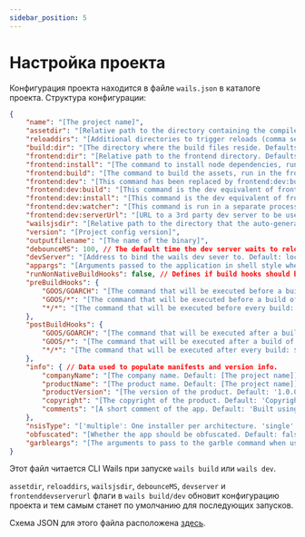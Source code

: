 ```yaml
---
sidebar_position: 5
---
```


# Настройка проекта

Конфигурация проекта находится в файле `wails.json` в каталоге проекта. Структура конфигурации:

```json
{
    "name": "[The project name]",
    "assetdir": "[Relative path to the directory containing the compiled assets, this is normally inferred and could be left empty]",
    "reloaddirs": "[Additional directories to trigger reloads (comma separated), this is only used for some advanced asset configurations]",
    "build:dir": "[The directory where the build files reside. Defaults to 'build']",
    "frontend:dir": "[Relative path to the frontend directory. Defaults to 'frontend']",
    "frontend:install": "[The command to install node dependencies, run in the frontend directory - often `npm install`]",
    "frontend:build": "[The command to build the assets, run in the frontend directory - often `npm run build`]",
    "frontend:dev": "[This command has been replaced by frontend:dev:build. If frontend:dev:build is not specified will falls back to this command. \nIf this command is also not specified will falls back to frontend:build]",
    "frontend:dev:build": "[This command is the dev equivalent of frontend:build. If not specified falls back to frontend:dev]",
    "frontend:dev:install": "[This command is the dev equivalent of frontend:install. If not specified falls back to frontend:install]",
    "frontend:dev:watcher": "[This command is run in a separate process on `wails dev`. Useful for 3rd party watchers or starting 3d party dev servers]",
    "frontend:dev:serverUrl": "[URL to a 3rd party dev server to be used to serve assets, EG Vite. \nIf this is set to 'auto' then the devServerUrl will be inferred from the Vite output]",
    "wailsjsdir": "[Relative path to the directory that the auto-generated JS modules will be created]",
    "version": "[Project config version]",
    "outputfilename": "[The name of the binary]",
    "debounceMS": 100, // The default time the dev server waits to reload when it detects a change in assets
    "devServer": "[Address to bind the wails dev sever to. Default: localhost:34115]",
    "appargs": "[Arguments passed to the application in shell style when in dev mode]",
    "runNonNativeBuildHooks": false, // Defines if build hooks should be run though they are defined for an OS other than the host OS.
    "preBuildHooks": {
        "GOOS/GOARCH": "[The command that will be executed before a build of the specified GOOS/GOARCH: ${platform} is replaced with the "GOOS/GOARCH". The "GOOS/GOARCH" hook is executed before the "GOOS/*" and "*/*" hook.]",
        "GOOS/*": "[The command that will be executed before a build of the specified GOOS: ${platform} is replaced with the "GOOS/GOARCH". The "GOOS/*" hook is executed before the "*/*" hook.]",
        "*/*": "[The command that will be executed before every build: ${platform} is replaced with the "GOOS/GOARCH".]"
    },
    "postBuildHooks": {
        "GOOS/GOARCH": "[The command that will be executed after a build of the specified GOOS/GOARCH: ${platform} is replaced with the "GOOS/GOARCH" and ${bin} with the path to the compiled binary. The "GOOS/GOARCH" hook is executed before the "GOOS/*" and "*/*" hook.]",
        "GOOS/*": "[The command that will be executed after a build of the specified GOOS: ${platform} is replaced with the "GOOS/GOARCH" and ${bin} with the path to the compiled binary. The "GOOS/*" hook is executed before the "*/*" hook.]",
        "*/*": "[The command that will be executed after every build: ${platform} is replaced with the "GOOS/GOARCH" and ${bin} with the path to the compiled binary.]"
    },
    "info": { // Data used to populate manifests and version info.
        "companyName": "[The company name. Default: [The project name]]",
        "productName": "[The product name. Default: [The project name]]",
        "productVersion": "[The version of the product. Default: '1.0.0']",
        "copyright": "[The copyright of the product. Default: 'Copyright.........']",
        "comments": "[A short comment of the app. Default: 'Built using Wails (https://wails.app)']"
    },
    "nsisType": "['multiple': One installer per architecture. 'single': Single universal installer for all architectures being built. Default: 'multiple']",
    "obfuscated": "[Whether the app should be obfuscated. Default: false]",
    "garbleargs": "[The arguments to pass to the garble command when using the obfuscated flag]"
}
```

Этот файл читается CLI Wails при запуске `wails build` или `wails dev`.

`assetdir`, `reloaddirs`, `wailsjsdir`, `debounceMS`, `devserver` и `frontenddevserverurl` флаги в `wails build/dev` обновит конфигурацию проекта и тем самым станет по умолчанию для последующих запусков.

Схема JSON для этого файла расположена [здесь](https://wails.io/schemas/config.v2.json).
